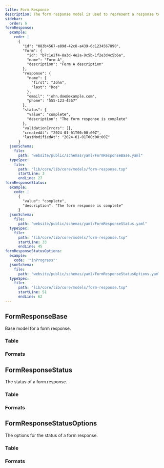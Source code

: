```yaml
---
title: Form Response
description: The form response model is used to represent a response to a form.
sidebar:
  order: 6
formResponse:
  example:
    code: |
      {
        "id": "083b4567-e89d-42c8-a439-6c1234567890",
        "form": {
          "id": "b7c1e2f4-8a3d-4e2a-9c5b-1f2e3d4c5b6a",
          "name": "Form A",
          "description": "Form A description"
        },
        "response": {
          "name": {
            "first": "John",
            "last": "Doe"
          },
          "email": "john.doe@example.com",
          "phone": "555-123-4567"
        },
        "status": {
          "value": "complete",
          "description": "The form response is complete"
        },
        "validationErrors": [],
        "createdAt": "2024-01-01T00:00:00Z",
        "lastModifiedAt": "2024-01-01T00:00:00Z"
      }
  jsonSchema:
    file:
      path: "website/public/schemas/yaml/FormResponseBase.yaml"
  typeSpec:
    file:
      path: "lib/core/lib/core/models/form-response.tsp"
      startLine: 3
      endLine: 27
formResponseStatus:
  example:
    code: |
      {
        "value": "complete",
        "description": "The form response is complete"
      }
  jsonSchema:
    file:
      path: "website/public/schemas/yaml/FormResponseStatus.yaml"
  typeSpec:
    file:
      path: "lib/core/lib/core/models/form-response.tsp"
      startLine: 33
      endLine: 45
formResponseStatusOptions:
  example:
    code: '"inProgress"'
  jsonSchema:
    file:
      path: "website/public/schemas/yaml/FormResponseStatusOptions.yaml"
  typeSpec:
    file:
      path: "lib/core/lib/core/models/form-response.tsp"
      startLine: 51
      endLine: 62
---
```



## FormResponseBase

Base model for a form response.

### Table

<SchemaTable filePath={frontmatter.formResponse.jsonSchema.file.path} />

### Formats

<SchemaFormatTabs
  example={frontmatter.formResponse.example}
  jsonSchema={frontmatter.formResponse.jsonSchema}
  typeSpec={frontmatter.formResponse.typeSpec}
/>

## FormResponseStatus

The status of a form response.

### Table

<SchemaTable filePath={frontmatter.formResponseStatus.jsonSchema.file.path} />

### Formats

<SchemaFormatTabs
  example={frontmatter.formResponseStatus.example}
  jsonSchema={frontmatter.formResponseStatus.jsonSchema}
  typeSpec={frontmatter.formResponseStatus.typeSpec}
/>

## FormResponseStatusOptions

The options for the status of a form response.

### Table

<SchemaTable filePath={frontmatter.formResponseStatusOptions.jsonSchema.file.path} />

### Formats

<SchemaFormatTabs
  example={frontmatter.formResponseStatusOptions.example}
  jsonSchema={frontmatter.formResponseStatusOptions.jsonSchema}
  typeSpec={frontmatter.formResponseStatusOptions.typeSpec}
/>
